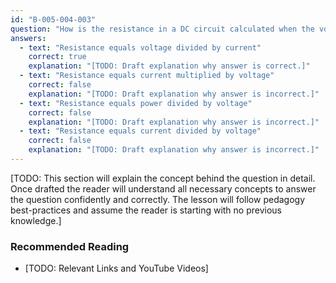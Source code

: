 ```yaml
---
id: "B-005-004-003"
question: "How is the resistance in a DC circuit calculated when the voltage and current are known?"
answers:
  - text: "Resistance equals voltage divided by current"
    correct: true
    explanation: "[TODO: Draft explanation why answer is correct.]"
  - text: "Resistance equals current multiplied by voltage"
    correct: false
    explanation: "[TODO: Draft explanation why answer is incorrect.]"
  - text: "Resistance equals power divided by voltage"
    correct: false
    explanation: "[TODO: Draft explanation why answer is incorrect.]"
  - text: "Resistance equals current divided by voltage"
    correct: false
    explanation: "[TODO: Draft explanation why answer is incorrect.]"
---
```


[TODO: This section will explain the concept behind the question in detail. Once drafted the reader will understand all necessary concepts to answer the question confidently and correctly. The lesson will follow pedagogy best-practices and assume the reader is starting with no previous knowledge.]

### Recommended Reading

- [TODO: Relevant Links and YouTube Videos]
